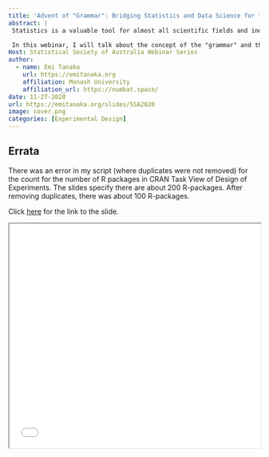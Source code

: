 ```yaml
---
title: 'Advent of "Grammar": Bridging Statistics and Data Science for the Design of Experiments'
abstract: |
 Statistics is a valuable tool for almost all scientific fields and industry to make sense of their data, yet as a field we lag behind to remain relevant, getting superseded by the so-called data science. What differentiates statistics from data science? And how does the design of experiments fit in with data science?

 In this webinar, I will talk about the concept of the "grammar" and the momentum it is gaining to make data analysis more accessible to a diverse group. I'll then present my prototype to the "grammar of experimental design" - a framework to construct the design of comparative experiments that cognitively enforces the experimental structure. I'll explain some principles behind this prototype, showcase how my developmental R-package edibble will work, and how I think it helps to bridge the gap between experimental design theory and practice for the wider community.
Host: Statistical Society of Australia Webinar Series
author:
  - name: Emi Tanaka
    url: https://emitanaka.org
    affiliation: Monash University
    affiliation_url: https://numbat.space/
date: 11-27-2020
url: https://emitanaka.org/slides/SSA2020
image: cover.png
categories: [Experimental Design]
---
```


::: callout-warning

## Errata

There was an error in my script (where duplicates were not removed) for the count for the number of R packages in CRAN Task View of Design of Experiments. The slides specify there are about 200 R-packages. After removing duplicates, there was about 100 R-packages. 

:::

Click [here](`r rmarkdown::metadata$url`) for the link to the slide. 

<iframe src="`r rmarkdown::metadata$url`#2" width="100%" height="450px"></iframe>



